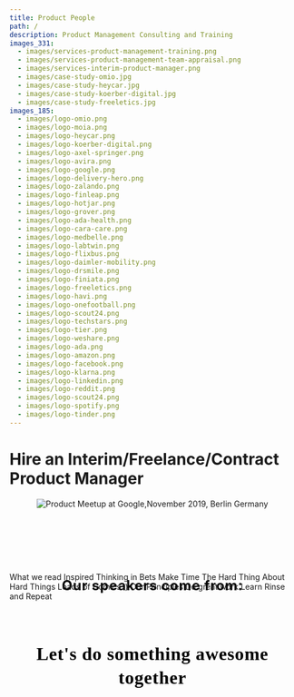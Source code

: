 ```yaml
---
title: Product People
path: /
description: Product Management Consulting and Training
images_331:
  - images/services-product-management-training.png
  - images/services-product-management-team-appraisal.png
  - images/services-interim-product-manager.png
  - images/case-study-omio.jpg
  - images/case-study-heycar.jpg
  - images/case-study-koerber-digital.jpg
  - images/case-study-freeletics.jpg
images_185:
  - images/logo-omio.png
  - images/logo-moia.png
  - images/logo-heycar.png
  - images/logo-koerber-digital.png
  - images/logo-axel-springer.png
  - images/logo-avira.png
  - images/logo-google.png
  - images/logo-delivery-hero.png
  - images/logo-zalando.png
  - images/logo-finleap.png
  - images/logo-hotjar.png
  - images/logo-grover.png
  - images/logo-ada-health.png
  - images/logo-cara-care.png
  - images/logo-medbelle.png
  - images/logo-labtwin.png
  - images/logo-flixbus.png
  - images/logo-daimler-mobility.png
  - images/logo-drsmile.png
  - images/logo-finiata.png
  - images/logo-freeletics.png
  - images/logo-havi.png
  - images/logo-onefootball.png
  - images/logo-scout24.png
  - images/logo-techstars.png
  - images/logo-tier.png
  - images/logo-weshare.png
  - images/logo-ada.png
  - images/logo-amazon.png
  - images/logo-facebook.png
  - images/logo-klarna.png
  - images/logo-linkedin.png
  - images/logo-reddit.png
  - images/logo-scout24.png
  - images/logo-spotify.png
  - images/logo-tinder.png
---
```


<TopSection
  titleText="Discover and Deliver Great Products. Faster"
  buttonText="Schedule a call"
/>
<Grid container justify="center" id="title">
  <h1>Hire an Interim/Freelance/Contract Product Manager </h1>
</Grid>
<Grid container justify="center" id="clients">
  <Grid item xs={12} md={8}>
    <GridContainer>
      <GridItemImage
        imageURL="images/logo-scout24.png"
        altText="Scout24 logo"
      />
      <GridItemImage
        imageURL="images/logo-tier.png"
        altText="Tier logo"
      />
      <GridItemImage
        imageURL="images/logo-drsmile.png"
        altText="Dr Smile logo"
      />
      <GridItemImage
        imageURL="images/logo-zalando.png"
        altText="Zalando logo"
      />
      <GridItemImage
        imageURL="images/logo-weshare.png"
        altText="WeShare logo"
      />
      <GridItemImage 
        imageURL="images/logo-onefootball.png" 
        altText="OneFootball logo" 
      />
      <GridItemImage 
        imageURL="images/logo-freeletics.png" 
        altText="Freeletics logo" 
      />
      <GridItemImage 
        imageURL="images/logo-techstars.png" 
        altText="TechStars logo" 
      />
      <GridItemImage
        imageURL="images/logo-omio.png"
        altText="Omio GoEuro logo"
      />
      <GridItemImage 
        imageURL="images/logo-heycar.png" 
        altText="heycar logo" 
      />
      <GridItemImage 
        imageURL="images/logo-havi.png" 
        altText="Havi logo" 
      />
      <GridItemImage 
        imageURL="images/logo-finiata.png" 
        altText="Finiata logo" 
      />
    </GridContainer>
  </Grid>
</Grid>
<Grid container justify="center">
  <Grid item xs={12} md={8}>
    <TextSectionSmallTitle
      title="CAPABILITIES"
      text="We do all the hands-on and unglamorous work of a Product Manager/Owner on an Interim basis (3-36 months). We onboard fast, align teams, and deliver outcomes. Sometimes, people use the term Freelance Product Manager/Owner, Contract Product Manager/Owner, or Product Management Consultant for our type of work. We are most effective in these scenarios: scaling the Product Management team ASAP, parental leave covers, bridging a gap until a full-time hire joins, or temporary initiatives that are important and urgent.
"
    />
  </Grid>
</Grid>
<Grid container justify="center">
  <Grid item xs={12} lg={4}>
    <ServicesCard
      overlappingBoxText="3-36 months"
      imageURL="images/services-interim-product-manager.png"
      title="Interim* Product Manager or Owner"
      subtitle="Embedded in the team, remote. *Sometimes called a Freelance Product Manager."
    />
  </Grid>
  <Grid item xs={12} lg={4}>
    <ServicesCard
      overlappingBoxText="10-20 days"
      imageURL="images/services-product-management-team-appraisal.png"
      title="Product Assessment"
      subtitle="People, Product, Processes"
    />
  </Grid>
  <Grid item xs={12} lg={4}>
    <ServicesCard
      overlappingBoxText="1-3 days"
      imageURL="images/services-product-management-training.png"
      title="Bespoke Product Management Training"
      subtitle="Discovery, Delivery, Metrics"
    />
  </Grid>
</Grid>
<ButtonBig text="Schedule a call" link="https://calendly.com/productpeople/client" />
<Grid container justify="center">
  <Grid item xs={12} md={8}>
    <TextSectionSmallTitle
      title="CASE STUDIES"
      text="We would say more but we’ve signed an NDA. We’re happy to provide references or more general details about our work."
    />
  </Grid>
</Grid>
<Grid container spacing={40} justify="center">
  <Grid item xs={12} lg={4}>
    <a href="https://getproductpeople.notion.site/Case-Study-How-Product-People-s-Interim-Product-Manager-Helped-Omio-Increase-Revenue-In-3-Months-951da72e157e4df881f9a0ce7201b9e9" target="_blank" rel="noopener noreferrer">
      <CaseStudyCard
        imgHeight={358}
        subtitle="Case Study Omio"
        imgURL="images/case-study-omio.jpg"
        title="omio"
      />
    </a>
  </Grid>
  <Grid item xs={12} lg={4}>
    <a href="https://www.notion.so/getproductpeople/Case-Study-How-Product-People-s-Interim-Product-Manager-Helped-HeyCar-a9d589a4e3bb4d59bf38f1ce8f9585ea" target="_blank" rel="noopener noreferrer">
      <CaseStudyCard
        imgHeight={358}
        subtitle="Case Study HeyCar"
        imgURL="images/case-study-heycar.jpg"
        title="HeyCar"
      />
    </a>
  </Grid>
  <Grid item xs={12} lg={4}>
    <a href=" https://getproductpeople.notion.site/Case-Study-How-Product-People-s-Interim-Product-Manager-Helped-Freeletics-Increase-Revenue-In-3-M-6acabbc567f2474c9b68a76bc872e258" target="_blank" rel="noopener noreferrer">
      <CaseStudyCard
        imgHeight={358}
        imgURL="images/case-study-freeletics.jpg"
        title="Freeletics"
        subtitle="Case Study Freeletics"
      />
    </a>
  </Grid>
</Grid>
<Grid container justify="center">
  <Grid item xs={12} md={8}>
    <TextSectionSmallTitle
      title="COMMUNITY EVENTS"
      text="Meet our product management community of 7000+ Product People. Our (online) events feature speakers from Google, Amazon, Facebook, LinkedIn, Spotify, Reddit, Tinder, Bumble, Microsoft, Delivery Hero, HelloFresh, Zalando, Ada Health, Headspace, Grover, Uber, Volkswagen, Daimler, Stripe, Klarna, N26, Zoom and more."
    />
  </Grid>
</Grid>
<img
  src="/images/product-meetup-at-google-2019.jpg"
  style="max-width: 100%; position: relative; left: 50%; transform: translateX(-50%)"
  alt="Product Meetup at Google,November 2019, Berlin Germany"
/>

<ButtonBig
  text="Join our community"
  link="https://www.meetup.com/productmanagementpeople/events/"
/>
<h2
  style="
    font-style: normal;
    font-weight: bold;
    font-size: 24px;
    line-height: 32px;
    text-align: center;
    letter-spacing: 1px;
    color: black;
    margin-top: 120px;
    margin-bottom: -40px;
  "
>
  Our speakers come from:
</h2>
<Grid container justify="center">
  <Grid item xs={12} md={8}>
    <GridContainer>
      <GridItemImage imageURL="images/logo-spotify.png" altText="Spotify logo" />
      <GridItemImage imageURL="images/logo-google.png" altText="Google logo" />
      <GridItemImage imageURL="images/logo-amazon.png" altText="Amazon logo" />
      <GridItemImage imageURL="images/logo-linkedin.png" altText="Linkedin logo" />
      <GridItemImage imageURL="images/logo-reddit.png" altText="Reddit logo" />
      <GridItemImage imageURL="images/logo-facebook.png" altText="Facebook logo" />
      <GridItemImage imageURL="images/logo-tinder.png" altText="Tinder logo" />
      <GridItemImage imageURL="images/logo-ada.png" altText="Ada logo" />
      <GridItemImage imageURL="images/logo-flixbus.png" altText="Flixbus logo" />
      <GridItemImage imageURL="images/logo-daimler-mobility.png" altText="Daimler logo" />
      <GridItemImage imageURL="images/logo-grover.png" altText="Grover logo" />
      <GridItemImage imageURL="images/logo-hotjar.png" altText="Hotjar logo" />
      <GridItemImage imageURL="images/logo-finleap.png" altText="Finleap logo" />
      <GridItemImage imageURL="images/logo-delivery-hero.png" altText="Delivery Hero logo" />
      <GridItemImage imageURL="images/logo-klarna.png" altText="Klarna logo" />
    </GridContainer>
  </Grid>
</Grid>
<ButtonBig text="Speak or host" link="https://airtable.com/shrq6BJyVVRky4Po8" />
<Grid container justify="center">
  <Grid item xs={12} md={8}>
    <TextSectionSmallTitle
      title="CULTURE"
      text="We’re a small team of smart people on a mission to help the world build better products."
    />
  </Grid>
</Grid>
<Grid container spacing={40} justify="center">
  <Grid item xs={12} md={4}>
    <CultureCard imageURL="/images/icon-book.png" altText="Culture icon">
      <CultureCardTitle>What we read</CultureCardTitle>
      <CultureCardList>
        <CultureCardListItem>Inspired</CultureCardListItem>
        <CultureCardListItem>Thinking in Bets</CultureCardListItem>
        <CultureCardListItem>Make Time</CultureCardListItem>
        <CultureCardListItem>
          The Hard Thing About
          <br /> Hard Things
        </CultureCardListItem>
        <CultureCardListItem>Loads of Comics :)</CultureCardListItem>
      </CultureCardList>
    </CultureCard>
  </Grid>
  <Grid item xs={12} md={4}>
    <CultureCard
      imageURL="/images/icon-principles.png"
      altText="Principles icon"
    >
      <CultureCardTitle>Our Principles</CultureCardTitle>
      <CultureCardList>
        <CultureCardListItem>Do great work</CultureCardListItem>
        <CultureCardListItem>Learn</CultureCardListItem>
        <CultureCardListItem>Rinse and Repeat</CultureCardListItem>
      </CultureCardList>
    </CultureCard>
  </Grid>
</Grid>
<h2
  style="
font-family: Red Hat Display;
font-weight: 700;
font-size: 32px;
line-height: 42px;
text-align: center;
letter-spacing: 0.8px;
color: #000000;
margin-top: 72px;
"
>
  Let's do something awesome together
</h2>
<ButtonBig
  text="See open positions"
  link="https://productpeople.join.com/"
/>
